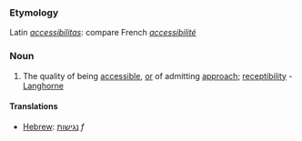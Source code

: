 ===Etymology===
Latin ''[[accessibilitas]]'': compare French ''[[accessibilité]]''
===Noun===
#The quality of being [[accessible]], [[or]] of admitting [[approach]]; [[receptibility]] - [[Langhorne]]
====Translations====
*[[Hebrew]]: [[נגישות]] ''f''